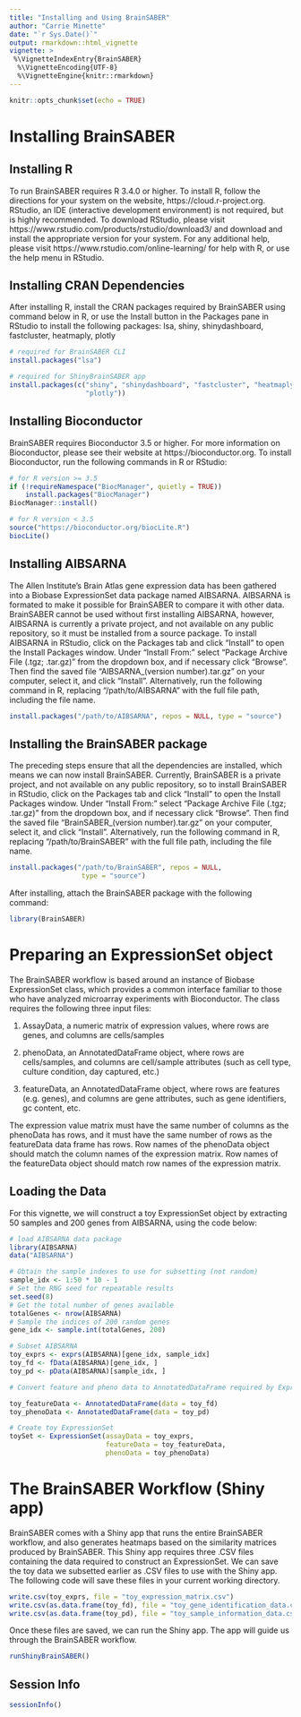 ```yaml
---
title: "Installing and Using BrainSABER"
author: "Carrie Minette"
date: "`r Sys.Date()`"
output: rmarkdown::html_vignette
vignette: >
 %\VignetteIndexEntry{BrainSABER} 
  %\VignetteEncoding{UTF-8} 
  %\VignetteEngine{knitr::rmarkdown}
---
```


```r
knitr::opts_chunk$set(echo = TRUE)
```

# Installing BrainSABER

## Installing R

To run BrainSABER requires R 3.4.0 or higher.  To install R, follow the directions for your system on the website, https://cloud.r-project.org. RStudio, an IDE (interactive development environment) is not required, but is highly recommended.  To download RStudio, please visit https://www.rstudio.com/products/rstudio/download3/ and download and install the appropriate version for your system.  For any additional help, please visit https://www.rstudio.com/online-learning/ for help with R, or use the help menu in RStudio.

## Installing CRAN Dependencies

After installing R, install the CRAN packages required by BrainSABER using command below in R, or use the Install button in the Packages pane in RStudio to install the following packages: 
lsa, shiny, shinydashboard, fastcluster, heatmaply, plotly

```r
# required for BrainSABER CLI
install.packages("lsa")

# required for ShinyBrainSABER app
install.packages(c("shiny", "shinydashboard", "fastcluster", "heatmaply", 
                   "plotly"))
```


## Installing Bioconductor

BrainSABER requires Bioconductor 3.5 or higher.  For more information on Bioconductor, please see their website at https://bioconductor.org.  To install Bioconductor, run the following commands in R or RStudio:

```r
# for R version >= 3.5
if (!requireNamespace("BiocManager", quietly = TRUE))
    install.packages("BiocManager")
BiocManager::install()
```

```r
# for R version < 3.5
source("https://bioconductor.org/biocLite.R")
biocLite()
```


## Installing AIBSARNA

The Allen Institute's Brain Atlas gene expression data has been gathered into a Biobase ExpressionSet data package named AIBSARNA. AIBSARNA is formated to make it possible for BrainSABER to compare it with other data.  BrainSABER cannot be used without first installing AIBSARNA, however, AIBSARNA is currently a private project, and not available on any public repository, so it must be installed from a source package.  To install AIBSARNA in RStudio, click on the Packages tab and click "Install" to open the Install Packages window. Under "Install From:" select "Package Archive File (.tgz; .tar.gz)" from the dropdown box, and if necessary click "Browse".  Then find the saved file "AIBSARNA_(version number).tar.gz" on your computer, select it, and click "Install".  Alternatively, run the following command in R, replacing "/path/to/AIBSARNA" with the full file path, including the file name.

```r
install.packages("/path/to/AIBSARNA", repos = NULL, type = "source")
```


## Installing the BrainSABER package

The preceding steps ensure that all the dependencies are installed, which means we can now install BrainSABER. Currently, BrainSABER is a private project, and not available on any public repository, so to install BrainSABER in RStudio, click on the Packages tab and click "Install" to open the Install Packages window. Under "Install From:" select "Package Archive File (.tgz; .tar.gz)" from the dropdown box, and if necessary click "Browse".  Then find the saved file "BrainSABER_(version number).tar.gz" on your computer, select it, and click "Install".  Alternatively, run the following command in R, replacing "/path/to/BrainSABER" with the full file path, including the file name.

```r
install.packages("/path/to/BrainSABER", repos = NULL, 
                  type = "source")
```


After installing, attach the BrainSABER package with the following command:

```r
library(BrainSABER)
```


# Preparing an ExpressionSet object

The BrainSABER workflow is based around an instance of Biobase ExpressionSet class, which provides a common interface familiar to those who have analyzed microarray experiments with Bioconductor. The class requires the following three input files:

1. AssayData, a numeric matrix of expression values, where rows are genes, and columns are cells/samples

2. phenoData, an AnnotatedDataFrame object, where rows are cells/samples, and columns are cell/sample attributes (such as cell type, culture condition, day captured, etc.)

3. featureData, an AnnotatedDataFrame object, where rows are features (e.g. genes), and columns are gene attributes, such as gene identifiers, gc content, etc.

The expression value matrix must have the same number of columns as the phenoData has rows, and it must have the same number of rows as the featureData data frame has rows. Row names of the phenoData object should match the column names of the expression matrix. Row names of the featureData object should match row names of the expression matrix.  

## Loading the Data

For this vignette, we will construct a toy ExpressionSet object by extracting 50 samples and 200 genes from AIBSARNA, using the code below:

```r
# load AIBSARNA data package 
library(AIBSARNA)
data("AIBSARNA")

# Obtain the sample indexes to use for subsetting (not random)
sample_idx <- 1:50 * 10 - 1
# Set the RNG seed for repeatable results
set.seed(8)
# Get the total number of genes available
totalGenes <- nrow(AIBSARNA)
# Sample the indices of 200 random genes
gene_idx <- sample.int(totalGenes, 200)

# Subset AIBSARNA
toy_exprs <- exprs(AIBSARNA)[gene_idx, sample_idx]
toy_fd <- fData(AIBSARNA)[gene_idx, ]
toy_pd <- pData(AIBSARNA)[sample_idx, ]

# Convert feature and pheno data to AnnotatedDataFrame required by ExpressionSet

toy_featureData <- AnnotatedDataFrame(data = toy_fd)
toy_phenoData <- AnnotatedDataFrame(data = toy_pd)

# Create toy ExpressionSet
toySet <- ExpressionSet(assayData = toy_exprs,
                        featureData = toy_featureData,
                        phenoData = toy_phenoData)

```


# The BrainSABER Workflow (Shiny app)

BrainSABER comes with a Shiny app that runs the entire BrainSABER workflow, and also generates heatmaps based on the similarity matrices produced by BrainSABER.  This Shiny app requires three .CSV files containing the data required to construct an ExpressionSet.  We can save the toy data we subsetted earlier as .CSV files to use with the Shiny app.  The following code will save these files in your current working directory.

```r
write.csv(toy_exprs, file = "toy_expression_matrix.csv")
write.csv(as.data.frame(toy_fd), file = "toy_gene_identification_data.csv")
write.csv(as.data.frame(toy_pd), file = "toy_sample_information_data.csv")
```


Once these files are saved, we can run the Shiny app.  The app will guide us through the BrainSABER workflow.
```r
runShinyBrainSABER()
```

## Session Info
```r
sessionInfo()
```